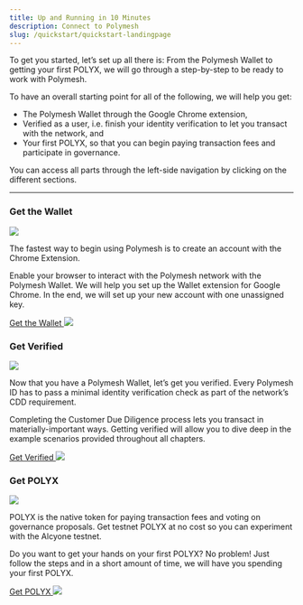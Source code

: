 ```yaml
---
title: Up and Running in 10 Minutes
description: Connect to Polymesh
slug: /quickstart/quickstart-landingpage
---
```




To get you started, let’s set up all there is: From the Polymesh Wallet to getting your first POLYX, we will go through a step-by-step to be ready to work with Polymesh.

To have an overall starting point for all of the following, we will help you get:
* The Polymesh Wallet through the Google Chrome extension,
* Verified as a user, i.e. finish your identity verification to let you transact with the network, and
* Your first POLYX, so that you can begin paying transaction fees and participate in governance.

<HighlightBox type="info">
You can access all parts through the left-side navigation by clicking on the different sections.
</HighlightBox>

***

<div class="box-overview-card-dyn">
	<h3>Get the Wallet</h3>
	<div class="content">
		<img class="inline-image-float-right" src="/placeholder-image.png"/>
		<p>The fastest way to begin using Polymesh is to create an account with the Chrome Extension.</p>
		<p>Enable your browser to interact with the Polymesh network with the Polymesh Wallet. We will help you set up the Wallet extension for Google Chrome. In the end, we will set up your new account with one unassigned key.</p>
		<a class="action-link" href="#">
			Get the Wallet
			<img src="/icon-arrow-right.svg"/>
		</a>
	</div>
</div>

<div class="box-overview-card-dyn">
	<h3>Get Verified</h3>
	<div class="content">
		<img class="inline-image-float-right" src="/placeholder-image.png"/>
		<p>Now that you have a Polymesh Wallet, let’s get you verified. Every Polymesh ID has to pass a minimal identity verification check as part of the network’s CDD requirement.</p>
		<p>Completing the Customer Due Diligence process lets you transact in materially-important ways. Getting verified will allow you to dive deep in the example scenarios provided throughout all chapters.</p>
		<a class="action-link" href="#">
			Get Verified
			<img src="/icon-arrow-right.svg"/>
		</a>
	</div>
</div>

<div class="box-overview-card-dyn">
	<h3>Get POLYX</h3>
	<div class="content">
		<img class="inline-image-float-right" src="/placeholder-image.png"/>	
		<p>POLYX is the native token for paying transaction fees and voting on governance proposals. Get testnet POLYX at no cost so you can experiment with the Alcyone testnet.</p>
		<p>Do you want to get your hands on your first POLYX? No problem! Just follow the steps and in a short amount of time, we will have you spending your first POLYX.</p>
		<a class="action-link" href="#">
			Get POLYX
			<img src="/icon-arrow-right.svg"/>
		</a>
	</div>
</div>
